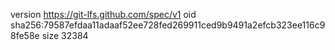 version https://git-lfs.github.com/spec/v1
oid sha256:79587efdaa11adaaf52ee728fed269911ced9b9491a2efcb323ee116c98fe58e
size 32384
